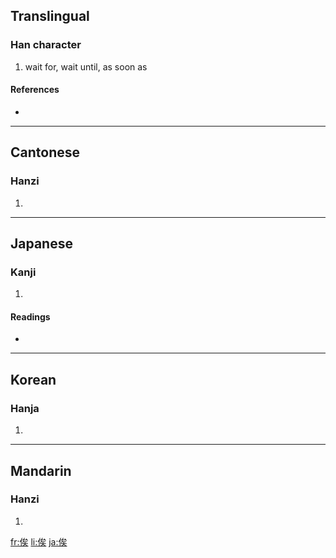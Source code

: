 {{see|竢}}
==Translingual==

===Han character===
{{Han char|rn=9|rad=人|as=07|sn=9|four=2323<sub>4</sub>|canj=人戈人大 (OIOK)}}

# wait for, wait until, as soon as

====References====
* {{Han ref|kx=0105.230|dkj=00705|dj=0223.030|hdz=10168.030|uh=4FDF|ud=20447|bh=AB53|bd=43859}}

----

==Cantonese==

===Hanzi===
{{yue-hanzi|jyut=|y=ji6, kei4}}

# {{defn|Cantonese}}

----

==Japanese==

===Kanji===
{{ja-kanji|grade=|rs=人07}}

# {{defn|Japanese}}

====Readings====
* {{ja-readings|on=[[し]] (shi)|kun=[[まつ]] (matsu)}}

----

==Korean==

===Hanja===
{{ko-hanja|hangeul=[[사]], [[기]]|rv=sa, gi|mr=sa, ki}}

# {{defn|Korean}}

----

==Mandarin==

===Hanzi===
{{cmn-hanzi|pin=[[qí]] ([[qi2]]), [[sì]] ([[si4]])|wg=ch'i<sup>2</sup>, ssu<sup>4</sup>}}

# {{defn|Mandarin}}

[[fr:俟]]
[[li:俟]]
[[ja:俟]]